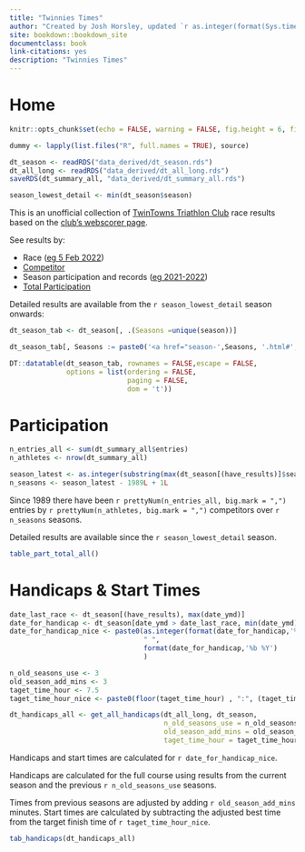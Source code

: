 ```yaml
--- 
title: "Twinnies Times"
author: "Created by Josh Horsley, updated `r as.integer(format(Sys.time(),'%d'))` `r format(Sys.time(),'%b %Y')`"
site: bookdown::bookdown_site
documentclass: book
link-citations: yes
description: "Twinnies Times"
---
```


# Home

```r

knitr::opts_chunk$set(echo = FALSE, warning = FALSE, fig.height = 6, fig.width = 7)

dummy <- lapply(list.files("R", full.names = TRUE), source)

dt_season <- readRDS("data_derived/dt_season.rds")
dt_all_long <- readRDS("data_derived/dt_all_long.rds")
saveRDS(dt_summary_all, "data_derived/dt_summary_all.rds")

season_lowest_detail <- min(dt_season$season)

```

This is an unofficial collection of [TwinTowns Triathlon Club](http://www.twintownstriathlon.org.au){target="_blank"} race results based on the [club's webscorer page](https://www.webscorer.com/33755){target="_blank"}.

See results by:

- Race ([eg 5 Feb 2022](#r-2022-02-05))
- [Competitor](#athletes)
- Season participation and records ([eg 2021-2022](#season-2021-2022))
- [Total Participation](#participation-total-all)

Detailed results are available from the `r season_lowest_detail` season onwards:


```r

dt_season_tab <- dt_season[, .(Seasons =unique(season))]

dt_season_tab[, Seasons := paste0('<a href="season-',Seasons, '.html#',Seasons,'">',Seasons,'</a>')]

DT::datatable(dt_season_tab, rownames = FALSE,escape = FALSE,
              options = list(ordering = FALSE,
                             paging = FALSE,
                             dom = 't'))

```



# Participation {#participation-total-all}

```r
n_entries_all <- sum(dt_summary_all$entries)
n_athletes <- nrow(dt_summary_all)

season_latest <- as.integer(substring(max(dt_season[(have_results)]$season),1,4))
n_seasons <- season_latest - 1989L + 1L
```

Since 1989 there have been `r prettyNum(n_entries_all, big.mark = ",")` entries by `r prettyNum(n_athletes, big.mark = ",")` competitors over `r n_seasons` seasons.

Detailed results are available since the `r season_lowest_detail` season. 


<!-- ```{r part_hist-all} -->
<!-- plotly_part_hist(dt_all_long, do_all = TRUE) -->
<!-- ``` -->


```r
table_part_total_all()
```


# Handicaps & Start Times

```r
date_last_race <- dt_season[(have_results), max(date_ymd)]
date_for_handicap <- dt_season[date_ymd > date_last_race, min(date_ymd)]
date_for_handicap_nice <- paste0(as.integer(format(date_for_handicap,'%d')),
                                 " ",
                                 format(date_for_handicap,'%b %Y')
                                 )

n_old_seasons_use <- 3
old_season_add_mins <- 3
taget_time_hour <- 7.5
taget_time_hour_nice <- paste0(floor(taget_time_hour) , ":", (taget_time_hour %% 1)*60)

dt_handicaps_all <- get_all_handicaps(dt_all_long, dt_season,
                                      n_old_seasons_use = n_old_seasons_use,
                                      old_season_add_mins = old_season_add_mins,
                                      taget_time_hour = taget_time_hour)
```


Handicaps and start times are calculated for `r date_for_handicap_nice`.

Handicaps are calculated for the full course using results from the current season and the previous `r n_old_seasons_use` seasons.

Times from previous seasons are adjusted by adding `r old_season_add_mins` minutes. Start times are calculated by subtracting the adjusted best time from the target finish time of `r taget_time_hour_nice`.

```r
tab_handicaps(dt_handicaps_all)
```

